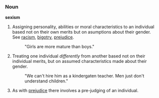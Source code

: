 === Noun ===

'''sexism'''

#Assigning personality, abilities or moral characteristics to an individual based not on their own merits but on asumptions about their gender. See [[racism]], [[bigotry]], [[prejudice]].
#:  "Girls are more mature than boys."
#Treating one individual ''differently'' from another based not on their individual merits, but on assumed characteristics made about their gender.
#:  "We can't hire him as a kindergaten teacher. Men just don't understand children."
#As with [[prejudice]] there involves a pre-judging of an individual.